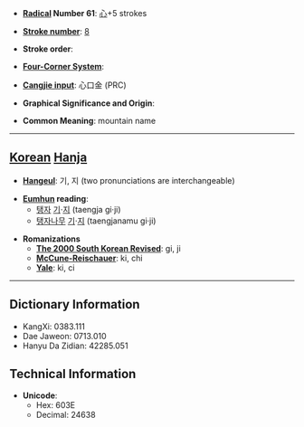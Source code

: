 * '''[[Wiktionary:Chinese radical index| Radical]] Number 61''': [[Wiktionary:Chinese radical index 心|心]]+5 strokes

* '''[[Wiktionary:Chinese total strokes index|Stroke number]]''': [[Wiktionary:Chinese total strokes index 8|8]]

* '''Stroke order''': 

* '''[[Wiktionary:Chinese four corner index|Four-Corner System]]''': 

* '''[[Wiktionary:Chinese Cangjie index|Cangjie input]]''': 心口金 (PRC)

* '''Graphical Significance and Origin''': 

* '''Common Meaning''': mountain name

----

== [[Korean]] [[Hanja]] ==

* '''[[Hangeul]]''': 기, 지 (two pronunciations are interchangeable)

* '''[[Eumhun]] reading''':
** [[탱자]] [[기]]·[[지]] (taengja gi·ji)
** [[탱자나무]] [[기]]·[[지]] (taengjanamu gi·ji)

* '''Romanizations'''
** '''[[The 2000 South Korean Revised Romanization|The 2000 South Korean Revised]]''': gi, ji
** '''[[McCune-Reischauer]]''': ki, chi
** '''[[Yale]]''': ki, ci

----

== Dictionary Information ==

* KangXi: 0383.111
* Dae Jaweon: 0713.010
* Hanyu Da Zidian: 42285.051

== Technical Information ==

* '''Unicode''':
** Hex: 603E
** Decimal: 24638